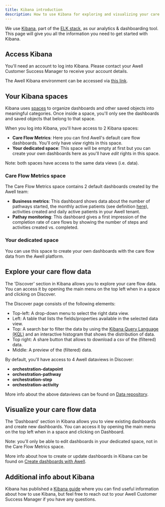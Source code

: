 ```yaml
---
title: Kibana introduction
description: How to use Kibana for exploring and visualizing your care flow data
---
```


We use [Kibana](https://www.elastic.co/kibana/), part of the [ELK stack](https://www.elastic.co/elastic-stack/), as our analytics & dashboarding tool. This page will give you all the information you need to get started with Kibana.

## Access Kibana

You'll need an account to log into Kibana. Please contact your Awell Customer Success Manager to receive your account details.

The Awell Kibana environment can be accessed via [this link](https://kibana.awellhealth.com/login?next=%2F).

## Your Kibana spaces

Kibana uses [spaces](https://www.elastic.co/guide/en/kibana/master/xpack-spaces.html) to organize dashboards and other saved objects into meaningful categories. Once inside a space, you'll only see the dashboards and saved objects that belong to that space.

When you log into Kibana, you'll have access to 2 Kibana spaces:
* **Care Flow Metrics**: Here you can find Awell's default care flow dashboards. You'll only have _view_ rights in this space.
* **Your dedicated space**: This space will be empty at first but you can create your own dashboards here as you'll have _edit_ rights in this space.

Note: both spaces have access to the same data views (i.e. data).

### Care Flow Metrics space

The Care Flow Metrics space contains 2 default dashboards created by the Awell team:
* **Business metrics**: This dashboard shows data about the number of pathways started, the monthly active patients (see definition [here](https://developers.awellhealth.com/awell-orchestration/docs/data/monthly-active-patients)), activities created and daily active patients in your Awell tenant.
* **Pathay monitoring**: This dashboard gives a first impression of the completion rate of care flows by showing the number of steps and activities created vs. completed.

### Your dedicated space

You can use this space to create your own dashboards with the care flow data from the Awell platform.

## Explore your care flow data

The 'Discover' section in Kibana allows you to explore your care flow data. You can access it by opening the main menu on the top left when in a space and clicking on Discover.

The Discover page consists of the following elements:
* Top-left: A drop-down menu to select the right data view.
* Left: A table that lists the fields/properties available in the selected data view.
* Top: A search bar to filter the data by using the [Kibana Query Language (KQL)](https://www.elastic.co/guide/en/kibana/master/kuery-query.html) and an interactive histogram that shows the distribution of data.
* Top right: A share button that allows to download a csv of the (filtered) data.
* Middle: A preview of the (filtered) data.

By default, you'll have access to 4 Awell dataviews in Discover:
* **orchestration-datapoint**
* **orchestration-pathway**
* **orchestration-step**
* **orchestration-activity**

More info about the above dataviews can be found on [Data repository](https://developers.awellhealth.com/awell-orchestration/docs/data/data-repository).

## Visualize your care flow data

The 'Dashboard' section in Kibana allows you to view existing dashboards and create new dashboards. You can access it by opening the main menu on the top left when in a space and clicking on Dashboard.

Note: you'll only be able to edit dashboards in your dedicated space, not in the Care Flow Metrics space.

More info about how to create or update dashboards in Kibana can be found on [Create dashboards with Awell](https://developers.awellhealth.com/awell-orchestration/docs/data/kibana/create-dashboards).

## Additional info about Kibana

Kibana has published a [Kibana guide](https://www.elastic.co/guide/en/kibana/current/introduction.html) where you can find useful information about how to use Kibana, but feel free to reach out to your Awell Customer Success Manager if you have any questions.
